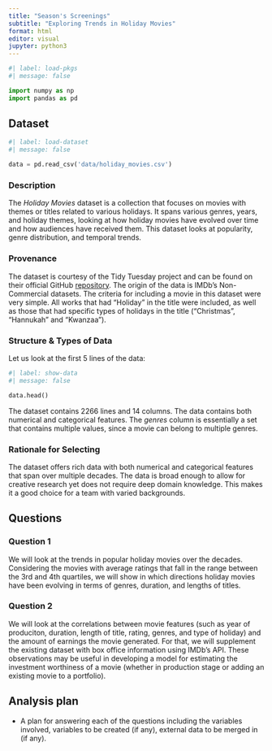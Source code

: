 ```yaml
---
title: "Season's Screenings"
subtitle: "Exploring Trends in Holiday Movies"
format: html
editor: visual
jupyter: python3
---
```


```python
#| label: load-pkgs
#| message: false

import numpy as np
import pandas as pd
```

## Dataset

```python
#| label: load-dataset
#| message: false

data = pd.read_csv('data/holiday_movies.csv')
```

### Description
The *Holiday Movies* dataset is a collection that focuses on movies with themes or titles related to various holidays. It spans various genres, years, and holiday themes, looking at how holiday movies have evolved over time and how audiences have received them. This dataset looks at popularity, genre distribution, and temporal trends.

### Provenance
The dataset is courtesy of the Tidy Tuesday project and can be found on their official GitHub [repository](https://github.com/rfordatascience/tidytuesday/tree/master/data/2023/2023-12-12). The origin of the data is IMDb's Non-Commercial datasets. The criteria for including a movie in this dataset were very simple. All works that had "Holiday" in the title were included, as well as those that had specific types of holidays in the title ("Christmas", "Hannukah" and "Kwanzaa").

### Structure & Types of Data
Let us look at the first 5 lines of the data:
```python
#| label: show-data
#| message: false

data.head()
```

The dataset contains 2266 lines and 14 columns. The data contains both numerical and categorical features. The *genres* column is essentially a set that contains multiple values, since a movie can belong to multiple genres.

### Rationale for Selecting
The dataset offers rich data with both numerical and categorical features that span over multiple decades. The data is broad enough to allow for creative research yet does not require deep domain knowledge. This makes it a good choice for a team with varied backgrounds.

## Questions

### Question 1
We will look at the trends in popular holiday movies over the decades. Considering the movies with average ratings that fall in the range between the 3rd and 4th quartiles, we will show in which directions holiday movies have been evolving in terms of genres, duration, and lengths of titles.

### Question 2
We will look at the correlations between movie features (such as year of produciton, duration, length of title, rating, genres, and type of holiday) and the amount of earnings the movie generated. For that, we will supplement the existing dataset with box office information using IMDb's API. These observations may be useful in developing a model for estimating the investment worthiness of a movie (whether in production stage or adding an existing movie to a portfolio).

## Analysis plan

-   A plan for answering each of the questions including the variables involved, variables to be created (if any), external data to be merged in (if any).
